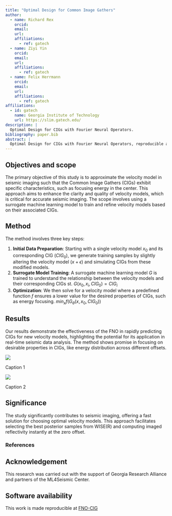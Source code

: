 ```yaml
---
title: "Optimal Design for Common Image Gathers"
author:
  - name: Richard Rex
    orcid: 
    email: 
    url:
    affiliations:
      - ref: gatech
  - name: Ziyi Yin
    orcid: 
    email: 
    url:
    affiliations:
      - ref: gatech
  - name: Felix Herrmann
    orcid: 
    email: 
    url:
    affiliations:
      - ref: gatech
affiliations:
  - id: gatech
    name: Georgia Institute of Technology
    url: https://slim.gatech.edu/
description: | 
  Optimal Design for CIGs with Fourier Neural Operators.
bibliography: paper.bib
abstract: |
  Optimal Design for CIGs with Fourier Neural Operators, reproducible at [FNO-CIG](https://github.com/slimgroup/FNO-CIG)
---
```


::: hidden
$$
    \newcommand{\pluseq}{\mathrel{+}=}
$$
:::

## Objectives and scope
The primary objective of this study is to approximate the velocity model in seismic imaging such that the Common Image Gathers (CIGs) exhibit specific characteristics, such as focusing energy in the center. This approach aims to enhance the clarity and quality of velocity models, which is critical for accurate seismic imaging. The scope involves using a surrogate machine learning model to train and refine velocity models based on their associated CIGs.

## Method
The method involves three key steps:

1. **Initial Data Preparation**: Starting with a single velocity model $x_0$ and its corresponding CIG ($CIG_0$), we generate training samples by slightly altering the velocity model ($x + \epsilon$) and simulating CIGs from these modified models.
2. **Surrogate Model Training**: A surrogate machine learning model $G$ is trained to understand the relationship between the velocity models and their corresponding CIGs st. $G(x_0, x_i, CIG_0) = CIG_i$
3. **Optimization**: We then solve for a velocity model where a predefined function $f$ ensures a lower value for the desired properties of CIGs, such as energy focusing. $min_{x} f(G_{\theta}(x, x_0, CIG_0))$

## Results
Our results demonstrate the effectiveness of the FNO in rapidly predicting CIGs for new velocity models, highlighting the potential for its application in real-time seismic data analysis. The method shows promise in focusing on desirable properties in CIGs, like energy distribution across different offsets.

::: {#fig-sup }
![](figures/result1.png)

Caption 1
:::

::: {#fig-unsup }
![](figures/result2.png)

Caption 2
:::



## Significance
The study significantly contributes to seismic imaging, offering a fast solution for choosing optimal velocity models. This approach facilitates selecting the best posterior samples from WISE(R) and computing imaged reflectivity instantly at the zero offset.

<!-- Additional material is available at https://slimgroup.github.io/IMAGE2024/. -->

<!-- # Supplementary material

## Introduction
This section provides an overview of Fourier Neural Operators and their application in seismic imaging, particularly in velocity continuation and CIG mapping.


## Methodology
Details of the 3D FNO training process, data preparation, and model specifications are discussed here, along with computational considerations for scaling to 4D models.


## Synthetic case studies
We present several synthetic case studies to validate our approach, comparing the FNO-generated CIGs with those from traditional methods.


## Discussion and conclusions
The implications of the findings for seismic imaging and potential areas for future research are discussed.
 -->

### References

::: {#refs}
:::

## Acknowledgement {.appendix}

This research was carried out with the support of Georgia Research Alliance and partners of the ML4Seismic Center.


## Software availability {.appendix}

This work is made reproducible at [FNO-CIG](https://github.com/slimgroup/FNO-CIG)
